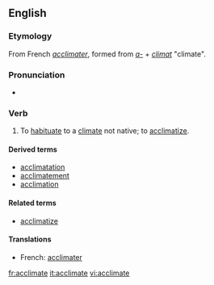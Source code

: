 ==English==
===Etymology===
From French ''[[acclimater]]'', formed from ''[[a-]]'' + ''[[climat]]'' "climate".

===Pronunciation===
*{{audio|en-us-acclimate.ogg|Audio (US)}}

===Verb===
{{en-verb|acclimat|ing}}

# {{transitive}} To [[habituate]] to a [[climate]] not native; to [[acclimatize]].

====Derived terms====
* [[acclimatation]]
* [[acclimatement]]
* [[acclimation]]

====Related terms====
* [[acclimatize]]

====Translations====
{{top}}
* French: [[acclimater]]
{{mid}}
{{bottom}}

[[fr:acclimate]]
[[it:acclimate]]
[[vi:acclimate]]